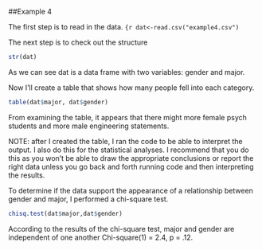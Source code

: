 ##Example 4

<!--
Set the working directory.
No Rchunk is needed to accomplish this.
-->

<!--
Read in the example4.csv data. For each of the following steps you
should preface your R commands with some plain English explanation.
-->

The first step is to read in the data.
```{r
dat<-read.csv("example4.csv")
```
<!--
Check the structure of the data.
-->

The next step is to check out the structure

```r
str(dat)
```

As we can see dat is a data frame with two variables: gender and major.

<!--
Create a table that shows how many people fell into each category.
-->

Now I'll create a table that shows how many people fell into each
category.

```r
table(dat$major, dat$gender)
```

From examining the table, it appears that there might more female
psych students and more male engineering statements.

NOTE: after I created the table, I ran the code to be able to
interpret the output. I also do this for the statistical analyses.
I recommend that you do this as you won't be able to draw the
appropriate conclusions or report the right data unless you go
back and forth running code and then interpreting the results.

<!--
Perform a chi-square test to determine whether or not gender and
major are independent or related. Also, interpret the results of
your test and provide a a statistical statement that supports your
interpretation. As there's no way to insert the chi-square symbol,
you can just use chi-square instead (see below).
-->

To determine if the data support the appearance of a relationship
between gender and major, I performed a chi-square test.

```r
chisq.test(dat$major,dat$gender)
```

According to the results of the chi-square test, major and gender
are independent of one another Chi-square(1) = 2.4, p = .12.
